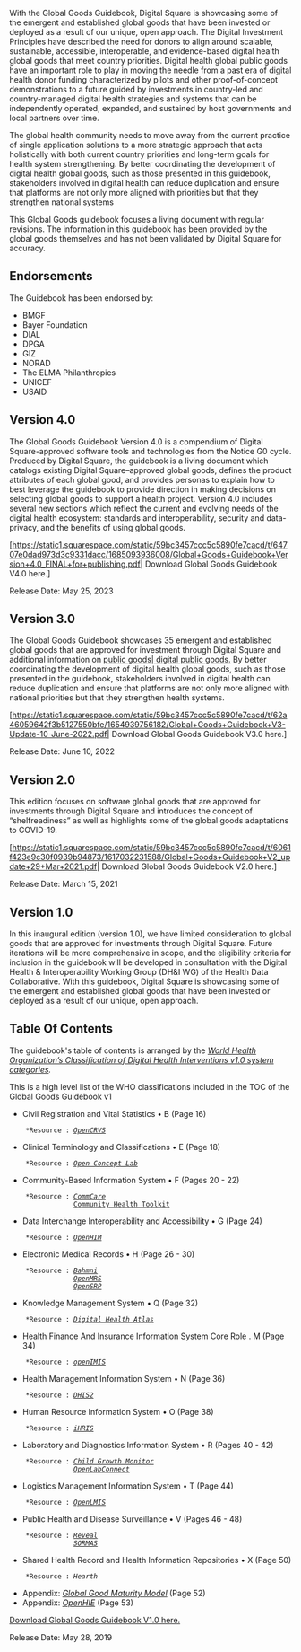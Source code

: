 With the Global Goods Guidebook, Digital Square is showcasing some of the emergent and
established global goods that have been invested or deployed as a result of
our unique, open approach.  The Digital Investment Principles have described the need for donors
to align around scalable, sustainable, accessible, interoperable, and
evidence-based digital health global goods that meet country priorities.
Digital health global public goods have an important role to play in moving
the needle from a past era of digital health donor funding characterized
by pilots and other proof-of-concept demonstrations to a future guided by
investments in country-led and country-managed digital health strategies
and systems that can be independently operated, expanded, and
sustained by host governments and local partners over time.

The global health community needs to move away from the current
practice of single application solutions to a more strategic approach that
acts holistically with both current country priorities and long-term goals
for health system strengthening. By better coordinating the development
of digital health global goods, such as those presented in this guidebook,
stakeholders involved in digital health can reduce duplication and ensure
that platforms are not only more aligned with priorities but that they
strengthen national systems

This Global Goods guidebook focuses a living
document with regular revisions. The information in this guidebook has been provided by the global goods
themselves and has not been validated by Digital Square for accuracy.

==Endorsements==
The Guidebook has been endorsed by:
* BMGF
* Bayer Foundation
* DIAL
* DPGA
* GIZ
* NORAD
* The ELMA Philanthropies
* UNICEF
* USAID

==Version 4.0==
The Global Goods Guidebook Version 4.0 is a compendium of Digital Square-approved software tools and technologies from the Notice G0 cycle. Produced by Digital Square, the guidebook is a living document which catalogs existing Digital Square–approved global goods, defines the product attributes of each global good, and provides personas to explain how to best leverage the guidebook to provide direction in making decisions on selecting global goods to support a health project. Version 4.0 includes several new sections which reflect the current and evolving needs of the digital health ecosystem: standards and interoperability, security and data-privacy, and the benefits of using global goods. 

[https://static1.squarespace.com/static/59bc3457ccc5c5890fe7cacd/t/64707e0dad973d3c9331dacc/1685093936008/Global+Goods+Guidebook+Version+4.0_FINAL+for+publishing.pdf| Download Global Goods Guidebook V4.0 here.]

Release Date: May 25, 2023

==Version 3.0==
The Global Goods Guidebook showcases 35 emergent and established global goods that are approved for investment through Digital Square and additional information on [https://digitalpublicgoods.net/digital-public-goods/digital public goods| digital public goods.] By better coordinating the development of digital health global goods, such as those presented in the guidebook, stakeholders involved in digital health can reduce duplication and ensure that platforms are not only more aligned with national priorities but that they strengthen health systems.

[https://static1.squarespace.com/static/59bc3457ccc5c5890fe7cacd/t/62a46059642f3b5127550bfe/1654939756182/Global+Goods+Guidebook+V3-Update-10-June-2022.pdf| Download Global Goods Guidebook V3.0 here.]

Release Date: June 10, 2022

==Version 2.0==
This edition focuses on software global goods that are approved for investments through Digital Square and introduces the concept of “shelfreadiness” as well as highlights some of the global goods adaptations to
COVID-19.

[https://static1.squarespace.com/static/59bc3457ccc5c5890fe7cacd/t/6061f423e9c30f0939b94873/1617032231588/Global+Goods+Guidebook+V2_update+29+Mar+2021.pdf| Download Global Goods Guidebook V2.0 here.]

Release Date: March 15, 2021

==Version 1.0==
In this inaugural edition (version 1.0), we
have limited consideration to global goods that are approved for investments
through Digital Square. Future iterations will be more comprehensive
in scope, and the eligibility criteria for inclusion in the guidebook will be
developed in consultation with the Digital Health & Interoperability Working
Group (DH&I WG) of the Health Data Collaborative.
With this guidebook, Digital Square is showcasing some of the emergent and
established global goods that have been invested or deployed as a result of
our unique, open approach.

==Table Of Contents==
The guidebook's table of contents is arranged by the ''[https://apps.who.int/iris/handle/10665/260480 World Health Organization’s Classification of Digital Health Interventions v1.0 system categories].''

This is a high level list of the WHO classifications included in the TOC of the Global Goods Guidebook v1

*Civil Registration and Vital Statistics • B (Page 16)
     *Resource : [https://www.opencrvs.org/ ''OpenCRVS'']
*Clinical Terminology and Classifications • E (Page 18)
     *Resource : [https://demo.openconceptlab.org/ ''Open Concept Lab''] 
*Community-Based Information System • F (Pages 20 - 22)
     *Resource : [https://www.dimagi.com/commcare/ ''CommCare'']
                 [https://communityhealthtoolkit.org/ Community Health Toolkit]
*Data Interchange Interoperability and Accessibility • G (Page 24)
     *Resource : [http://openhim.org/ ''OpenHIM'']
*Electronic Medical Records • H (Page 26 - 30)
     *Resource : [https://www.bahmni.org/ ''Bahmni'']
                 [https://openmrs.org/ ''OpenMRS'']
                 [https://smartregister.org/ ''OpenSRP'']
*Knowledge Management System • Q (Page 32)
     *Resource : [https://digitalhealthatlas.org/en/-/ ''Digital Health Atlas'']
*Health Finance And Insurance Information System Core Role . M (Page 34)
     *Resource : [https://www.openimis.org/ ''openIMIS'']
*Health Management Information System • N (Page 36)
     *Resource : [https://www.dhis2.org/about ''DHIS2'']
*Human Resource Information System • O (Page 38)
     *Resource : [https://www.ihris.org/ ''iHRIS'']
*Laboratory and Diagnostics Information System • R (Pages 40 - 42)
     *Resource : [https://childgrowthmonitor.org/ ''Child Growth Monitor'']
                 [https://www.bikalims.org/blog/1st-openlabconnect-release-open-source-instrument-middle-ware ''OpenLabConnect'']
*Logistics Management Information System • T (Page 44)
     *Resource : [https://openlmis.org/ ''OpenLMIS'']
*Public Health and Disease Surveillance • V (Pages 46 - 48)
     *Resource : [https://revealprecision.com/ ''Reveal'']
                 [https://sormasorg.helmholtz-hzi.de/About_SORMAS.html ''SORMAS'']
*Shared Health Record and Health Information Repositories • X (Page 50)
     *Resource : ''Hearth''
*Appendix: [[Global_Goods_Maturity|''Global Good Maturity Model'']] (Page 52)
*Appendix: [https://ohie.org/ ''OpenHIE''] (Page 53)


[[:File:Global Goods Guidebook v1 28.05.2019.pdf|Download Global Goods Guidebook V1.0 here.]]

Release Date: May 28, 2019